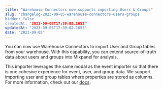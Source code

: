 ```yaml
---
title: "Warehouse Connectors now supports importing Users & Groups"
slug: "changelog-2023-09-05-warehouse-connectors-users-groups
hidden: false
createdAt: "2023-09-05T17:39:02.165Z"
updatedAt: "2023-09-05T17:39:02.165Z"
date: "2023-09-05"
---
```

You can now use Warehouse Connectors to import User and Group tables from your warehouse. With this capability, you can extend source-of-truth data about users and groups into Mixpanel for analysis. 

This importer leverages the same modal as the event importer so that there is one cohesive experience for event, user, and group data. We support importing user and group tables where properties are stored as columns. For more information, check out our [docs](https://docs.mixpanel.com/docs/tracking/data-warehouse).
